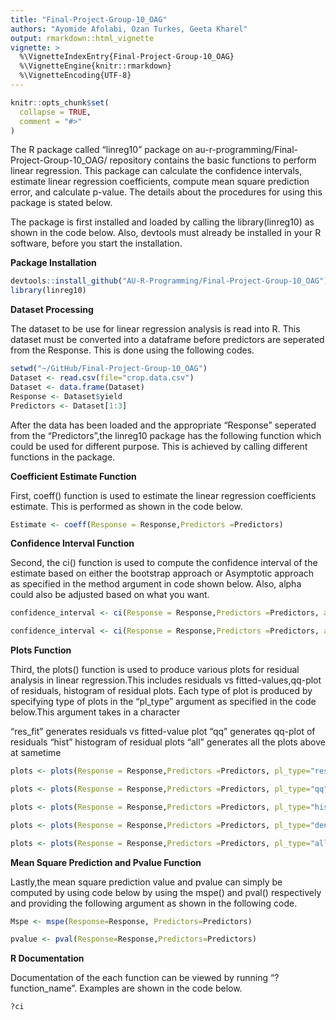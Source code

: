 ```yaml
---
title: "Final-Project-Group-10_OAG"
authors: "Ayomide Afolabi, Ozan Turkes, Geeta Kharel"
output: rmarkdown::html_vignette
vignette: >
  %\VignetteIndexEntry{Final-Project-Group-10_OAG}
  %\VignetteEngine{knitr::rmarkdown}
  %\VignetteEncoding{UTF-8}
---
```


```r
knitr::opts_chunk$set(
  collapse = TRUE,
  comment = "#>"
)
```

The R package called "linreg10" package on au-r-programming/Final-Project-Group-10_OAG/ repository contains the basic functions to perform linear regression. This package can calculate the confidence intervals, estimate linear regression coefficients, compute mean square prediction error, and calculate p-value. The details about the procedures for using this package is stated below.

\newline
The package is first installed and loaded by calling the library(linreg10) as shown in the code below. Also, devtools must already be installed in your R software, before you start the installation.

**Package Installation**
```r
devtools::install_github("AU-R-Programming/Final-Project-Group-10_OAG")
library(linreg10)
```

**Dataset Processing**

The dataset to be use for linear regression analysis is read into R. This dataset must be converted into a dataframe before predictors are seperated from the Response. This is done using the following codes.

```r
setwd("~/GitHub/Final-Project-Group-10_OAG")
Dataset <- read.csv(file="crop.data.csv")
Dataset <- data.frame(Dataset)
Response <- Dataset$yield
Predictors <- Dataset[1:3]
```

After the data has been loaded and the appropriate "Response" seperated from the "Predictors",the linreg10 package has the following function which could be used for different purpose. This is achieved by calling different functions in the package.

**Coefficient Estimate Function**

First, coeff() function is used to estimate the linear regression coefficients estimate. This is performed as shown in the code below.
```r
Estimate <- coeff(Response = Response,Predictors =Predictors)
```

**Confidence Interval Function**

Second, the ci() function is used to compute the confidence interval of the estimate based on either the bootstrap approach or Asymptotic approach as specified in the method argument in code shown below. Also, alpha could also be adjusted based on what you want.

```r
confidence_interval <- ci(Response = Response,Predictors =Predictors, alpha=0.05, method="Bootstrap")
```

```r
confidence_interval <- ci(Response = Response,Predictors =Predictors, alpha=0.05, method="Asymptotic")
```

**Plots Function**

Third, the plots() function is used to produce various plots for residual analysis in linear regression.This includes residuals vs fitted-values,qq-plot of residuals, histogram of residual plots. Each type of plot is produced by specifying type of plots in the "pl_type" argument as specified in the code below.This argument takes in a character

\newline
"res_fit" generates  residuals vs fitted-value plot
"qq" generates qq-plot of residuals
"hist" histogram of residual plots
"all" generates all the plots above at sametime
```r
plots <- plots(Response = Response,Predictors =Predictors, pl_type="res_fit")
```

```r
plots <- plots(Response = Response,Predictors =Predictors, pl_type="qq")
```

```r
plots <- plots(Response = Response,Predictors =Predictors, pl_type="hist")
```

```r
plots <- plots(Response = Response,Predictors =Predictors, pl_type="density")
```

```r
plots <- plots(Response = Response,Predictors =Predictors, pl_type="all")
```

**Mean Square Prediction and Pvalue Function**

Lastly,the mean square prediction value and pvalue can simply be computed by using code below by using the mspe() and pval() respectively and providing the following argument as shown in the following code.
```r
Mspe <- mspe(Response=Response, Predictors=Predictors)
```

```r
pvalue <- pval(Response=Response,Predictors=Predictors)
```

**R Documentation**

Documentation of the each function can be viewed by running "?function_name". Examples are shown in the code below.
```r
?ci
```

